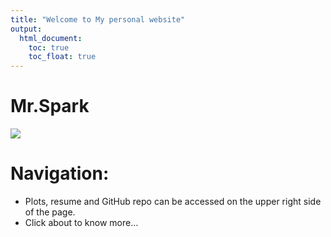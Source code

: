 ```yaml
---
title: "Welcome to My personal website"
output: 
  html_document:
    toc: true
    toc_float: true
---
```


# Mr.Spark

![](picture/logic.jpg)

# Navigation: 
- Plots, resume and GitHub repo can be accessed on the upper right side of the page. 
- Click about to know more...







